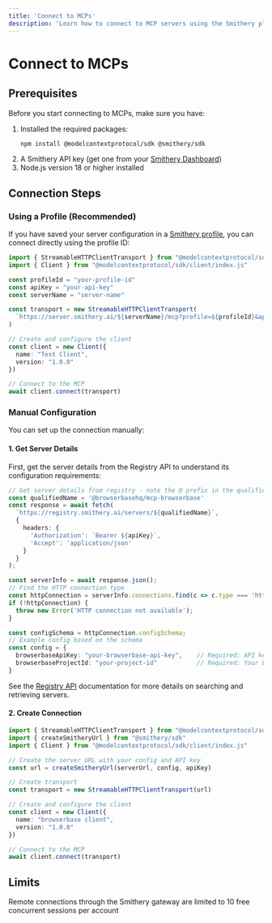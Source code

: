 ```yaml
---
title: 'Connect to MCPs'
description: 'Learn how to connect to MCP servers using the Smithery platform.'
---
```


# Connect to MCPs

## Prerequisites

Before you start connecting to MCPs, make sure you have:

1. Installed the required packages:
   ```bash
   npm install @modelcontextprotocol/sdk @smithery/sdk
   ```
2. A Smithery API key (get one from your [Smithery Dashboard](https://smithery.ai/account/api-keys))
3. Node.js version 18 or higher installed

## Connection Steps

### Using a Profile (Recommended)

If you have saved your server configuration in a [Smithery profile](https://smithery.ai/account/profiles), you can connect directly using the profile ID:

```typescript
import { StreamableHTTPClientTransport } from "@modelcontextprotocol/sdk/client/streamableHttp.js"
import { Client } from "@modelcontextprotocol/sdk/client/index.js"

const profileId = "your-profile-id"
const apiKey = "your-api-key"
const serverName = "server-name"

const transport = new StreamableHTTPClientTransport(
  `https://server.smithery.ai/${serverName}/mcp?profile=${profileId}&api_key=${apiKey}`
)

// Create and configure the client
const client = new Client({
  name: "Test Client",
  version: "1.0.0"
})

// Connect to the MCP
await client.connect(transport)
```

### Manual Configuration

You can set up the connection manually:

#### 1. Get Server Details

First, get the server details from the Registry API to understand its configuration requirements:

```typescript
// Get server details from registry - note the @ prefix in the qualified name
const qualifiedName = '@browserbasehq/mcp-browserbase'
const response = await fetch(
  `https://registry.smithery.ai/servers/${qualifiedName}`,
  {
    headers: {
      'Authorization': `Bearer ${apiKey}`,
      'Accept': 'application/json'
    }
  }
);

const serverInfo = await response.json();
// Find the HTTP connection type
const httpConnection = serverInfo.connections.find(c => c.type === 'http');
if (!httpConnection) {
  throw new Error('HTTP connection not available');
}

const configSchema = httpConnection.configSchema;
// Example config based on the schema
const config = {
  browserbaseApiKey: "your-browserbase-api-key",    // Required: API key for authentication
  browserbaseProjectId: "your-project-id"           // Required: Your Browserbase project ID
}
```

See the [Registry API](/use/registry) documentation for more details on searching and retrieving servers.

#### 2. Create Connection

```typescript
import { StreamableHTTPClientTransport } from "@modelcontextprotocol/sdk/client/streamableHttp.js"
import { createSmitheryUrl } from "@smithery/sdk"
import { Client } from "@modelcontextprotocol/sdk/client/index.js"

// Create the server URL with your config and API key
const url = createSmitheryUrl(serverUrl, config, apiKey)

// Create transport
const transport = new StreamableHTTPClientTransport(url)

// Create and configure the client
const client = new Client({
  name: "browserbase client",
  version: "1.0.0"
})

// Connect to the MCP
await client.connect(transport)
```

## Limits
Remote connections through the Smithery gateway are limited to 10 free concurrent sessions per account
